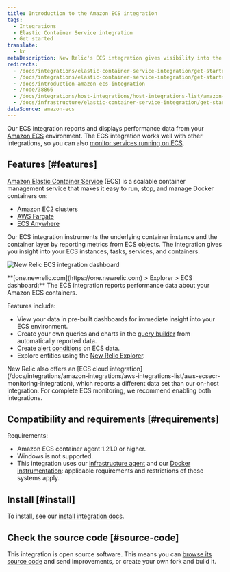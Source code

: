 ```yaml
---
title: Introduction to the Amazon ECS integration
tags:
  - Integrations
  - Elastic Container Service integration
  - Get started
translate:
  - kr
metaDescription: New Relic's ECS integration gives visibility into the performance of your Amazon ECS environment.
redirects:
  - /docs/integrations/elastic-container-service-integration/get-started/introduction-amazon-ecs-integration
  - /docs/integrations/elastic-container-service-integration/get-started/about-elastic-container-service-integration
  - /docs/introduction-amazon-ecs-integration
  - /node/38866
  - /docs/integrations/host-integrations/host-integrations-list/amazon-ecs
  - /docs/infrastructure/elastic-container-service-integration/get-started/introduction-amazon-ecs-integration
dataSource: amazon-ecs
---
```



Our ECS integration reports and displays performance data from your [Amazon ECS](https://docs.aws.amazon.com/ecs/index.html) environment. The ECS integration works well with other integrations, so you can also [monitor services running on ECS](/docs/integrations/host-integrations/host-integrations-list/monitor-services-running-amazon-ecs).

## Features [#features]

[Amazon Elastic Container Service](https://docs.aws.amazon.com/ecs/index.html) (ECS) is a scalable container management service that makes it easy to run, stop, and manage Docker containers on:

* Amazon EC2 clusters
* [AWS Fargate](https://aws.amazon.com/fargate/)
* [ECS Anywhere](https://aws.amazon.com/ecs/anywhere/)

Our ECS integration instruments the underlying container instance and the container layer by reporting metrics from ECS objects. The integration gives you insight into your ECS instances, tasks, services, and containers.

<img
  title="new-relic-ecs-integration-dashboards.png"
  alt="New Relic ECS integration dashboard"
  src={newRelicEcsIntegrationDashboards0}
/>

<figcaption>
  **[one.newrelic.com](https://one.newrelic.com) > Explorer > ECS dashboard:** The ECS integration reports performance data about your Amazon ECS containers.
</figcaption>

Features include:

* View your data in pre-built dashboards for immediate insight into your ECS environment.
* Create your own queries and charts in the [query builder](/docs/chart-builder/use-chart-builder/get-started/introduction-chart-builder) from automatically reported data.
* Create [alert conditions](/docs/ecs-integration-recommended-alert-conditions) on ECS data.
* Explore entities using the [New Relic Explorer](/docs/new-relic-one/use-new-relic-one/ui-data/new-relic-one-entity-explorer-view-performance-across-apps-services-hosts).

<Callout variant="important">
  New Relic also offers an [ECS cloud integration](/docs/integrations/amazon-integrations/aws-integrations-list/aws-ecsecr-monitoring-integration), which reports a different data set than our on-host integration. For complete ECS monitoring, we recommend enabling both integrations.
</Callout>

## Compatibility and requirements [#requirements]

Requirements:

* Amazon ECS container agent 1.21.0 or higher.
* Windows is not supported.
* This integration uses our [infrastructure agent](/docs/infrastructure/new-relic-infrastructure/getting-started/compatibility-requirements-new-relic-infrastructure) and our [Docker instrumentation](/docs/infrastructure/install-configure-manage-infrastructure/docker-installation/docker-instrumentation-infrastructure): applicable requirements and restrictions of those systems apply.

## Install [#install]

To install, see our [install integration docs](/docs/install-ecs-integration).

## Check the source code [#source-code]

This integration is open source software. This means you can [browse its source code](https://github.com/newrelic/nri-ecs "Link opens in a new window.") and send improvements, or create your own fork and build it.
